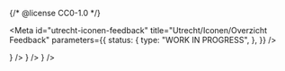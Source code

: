 {/* @license CC0-1.0 */}


<Meta
  id="utrecht-iconen-feedback"
  title="Utrecht/Iconen/Overzicht Feedback"
  parameters={{
    status: {
      type: "WORK IN PROGRESS",
    },
  }}
/>

<CustomIconGallery>
  <CustomIconGalleryItem name="utrecht-icon-warning" icon={<utrecht-icon-warning />} />
  <CustomIconGalleryItem name="utrecht-icon-error" icon={<utrecht-icon-error />} />
  <CustomIconGalleryItem name="utrecht-icon-information" icon={<utrecht-icon-information />} />
</CustomIconGallery>
